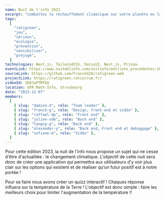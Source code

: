```yaml
---
name: Nuit de l'info 2023
excerpt: "Combattez le réchauffement climatique sur votre planète en luttant contre les idées reçues sur le climat."
tags:
  [
    "ratigreen",
    "jeu",
    "sérieux",
    "écologie",
    "prévention",
    "sensibiliser",
    "préjugé",
  ]
technologies: Next.js, TailwindCSS, DaisyUI, Nest.js, Prisma.
eventLink: https://www.nuitdelinfo.com/nuitinfo/editions_precedentes:2023
sourceLink: https://github.com/FranckG28/ratigreen-web
projectLink: https://ratigreen.ratiscrum.fr/
videoId: 160JaPTMfEA
location: UFR Math-Info, Strasbourg
date: "2023-12-07"
members:
  [
    { slug: "damien-d", role: "Team leader" },
    { slug: "franck-g", role: "Design, front-end et vidéo" },
    { slug: "raffael-dp", role: "Front end" },
    { slug: "julien-vdm", role: "Back end" },
    { slug: "tanguy-g", role: "Back end" },
    { slug: "alexander-y", role: "Back end, Front end et debuggage" },
    { slug: "sofiane-m", role: "Vidéo" },
  ]
---
```


Pour cette édition 2023, la nuit de l'info nous propose un sujet qui ne cesse d'être d'actualitée : le changement climatique.
L'objectif de cette nuit sera donc de créer une application qui permettra aux utilisateurs d’y voir plus clair sur les
options qui existent et de réaliser qu’un futur positif
est à notre portée !

Pour se faire nous avons créer un quizz interactif ! Chaques réponse influera sur la température de la Terre !
L'objectif est donc simple : faire les meilleurs choix pour limiter l'augmentation de la température !!
